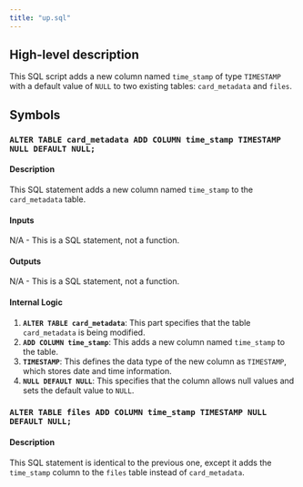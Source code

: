 ```yaml
---
title: "up.sql"
---
```


## High-level description
This SQL script adds a new column named `time_stamp` of type `TIMESTAMP` with a default value of `NULL` to two existing tables: `card_metadata` and `files`. 

## Symbols

### `ALTER TABLE card_metadata ADD COLUMN time_stamp TIMESTAMP NULL DEFAULT NULL;`
#### Description
This SQL statement adds a new column named `time_stamp` to the `card_metadata` table.

#### Inputs
N/A - This is a SQL statement, not a function.

#### Outputs
N/A - This is a SQL statement, not a function.

#### Internal Logic
1. **`ALTER TABLE card_metadata`**: This part specifies that the table `card_metadata` is being modified.
2. **`ADD COLUMN time_stamp`**: This adds a new column named `time_stamp` to the table.
3. **`TIMESTAMP`**: This defines the data type of the new column as `TIMESTAMP`, which stores date and time information.
4. **`NULL DEFAULT NULL`**: This specifies that the column allows null values and sets the default value to `NULL`.

### `ALTER TABLE files ADD COLUMN time_stamp TIMESTAMP NULL DEFAULT NULL;`
#### Description
This SQL statement is identical to the previous one, except it adds the `time_stamp` column to the `files` table instead of `card_metadata`. 
